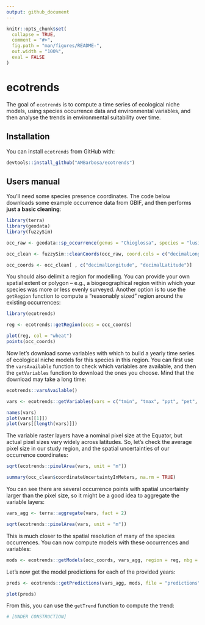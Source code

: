 ```yaml
---
output: github_document
---
```


<!-- README.md is generated from README.Rmd. Please edit that file -->

```r
knitr::opts_chunk$set(
  collapse = TRUE,
  comment = "#>",
  fig.path = "man/figures/README-",
  out.width = "100%",
  eval = FALSE
)
```

# ecotrends

<!-- badges: start -->
<!-- badges: end -->

The goal of `ecotrends` is to compute a time series of ecological niche models, using species occurrence data and environmental variables, and then analyse the trends in environmental suitability over time.


## Installation

You can install `ecotrends` from GitHub with:

```r
devtools::install_github("AMBarbosa/ecotrends")
```

## Users manual

You'll need some species presence coordinates. The code below downloads some example occurrence data from GBIF, and then performs **just a basic cleaning**:

```r
library(terra)
library(geodata)
library(fuzzySim)

occ_raw <- geodata::sp_occurrence(genus = "Chioglossa", species = "lusitanica", fixnames = FALSE)

occ_clean <- fuzzySim::cleanCoords(occ_raw, coord.cols = c("decimalLongitude", "decimalLatitude"), uncert.col = "coordinateUncertaintyInMeters", uncert.limit = 10000, year.col = "year", year.min = 1970, abs.col = "occurrenceStatus", plot = TRUE)

occ_coords <- occ_clean[ , c("decimalLongitude", "decimalLatitude")]
```

You should also delimit a region for modelling. You can provide your own spatial extent or polygon -- e.g., a biogeographical region within which your species was more or less evenly surveyed. Another option is to use the `getRegion` function to compute a "reasonably sized" region around the existing occurrences:

```r
library(ecotrends)

reg <- ecotrends::getRegion(occs = occ_coords)

plot(reg, col = "wheat")
points(occ_coords)
```

  Now let's download some variables with which to build a yearly time series of ecological niche models for this species in this region. You can first use the `varsAvailable` function to check which variables are available, and then the  `getVariables` function to download the ones you choose. Mind that the download may take a long time:

```r
ecotrends::varsAvailable()

vars <- ecotrends::getVariables(vars = c("tmin", "tmax", "ppt", "pet", "ws"), years = 1990:1981, region = reg, file = "variable_rasters")

names(vars)
plot(vars[[1]])
plot(vars[[length(vars)]])
```


The variable raster layers have a nominal pixel size at the Equator, but actual pixel sizes vary widely across latitudes. So, let's check the average pixel size in our study region, and the spatial uncertainties of our occurrence coordinates:

```r
sqrt(ecotrends::pixelArea(vars, unit = "m"))

summary(occ_clean$coordinateUncertaintyInMeters, na.rm = TRUE)
```

You can see there are several occurrence points with spatial uncertainty larger than the pixel size, so it might be a good idea to aggregate the variable layers:

```r
vars_agg <- terra::aggregate(vars, fact = 2)

sqrt(ecotrends::pixelArea(vars, unit = "m"))
```

This is much closer to the spatial resolution of many of the species occurrences. You can now compute models with these occurrences and variables:

```r
mods <- ecotrends::getModels(occ_coords, vars_agg, region = reg, nbg = 10000, nreps = 1, collin = TRUE, file = "models")
```

Let's now get the model predictions for each of the provided years:

```r
preds <- ecotrends::getPredictions(vars_agg, mods, file = "predictions")

plot(preds)
```

From this, you can use the `getTrend` function to compute the trend:

```r
# [UNDER CONSTRUCTION]
```


